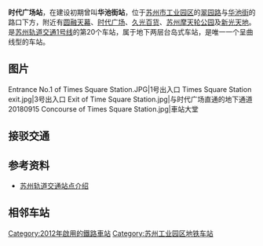 {{For|其他站名相同的车站|时代广场站}}
{{Station Infobox
|name = 时代广场
|eng_name = Shidaiguangchang
|linecolour = #{{苏州地铁标志色|1}}
|linecolour2 = #{{苏州轨道交通颜色|8}}
|image = 20180915 Platform of Times Square Station 2.jpg
|structure = 地下车站
|country = {{PRC}}
|borough = [[江苏省|江苏省]][[苏州市|苏州市]][[苏州工业园区|苏州工业园区]][[苏州工业园区直属镇|直属镇]]
|address = [[苏州大道东|苏州大道东]]与华池街交叉口地底
|coordinates = {{coord|31.324305|N|120.708669|E|display=inline,title}}
|line = {{苏州轨道交通路线标志|1|full}}<br>{{苏州轨道交通路线标志|8|full}}（建設中）
|platforms = 1个[[岛式站台|岛式站台]]
|exits = 10（含6个未编号出口）
|opened = {{苏州轨道交通路线标志|1|short}}：2012年4月9日
|opening = {{苏州轨道交通路线标志|8|short}}：2024年9月
|first =
{{苏州轨道交通路线标志|1|short}}
: 往[[钟南街站|钟南街]]：6:20
: 往[[木渎站|木渎]]：6:01
|last = 
{{苏州轨道交通路线标志|1|short}}
: 周一至四往钟南街：23:15
: 周五至日往钟南街：23:54
: 周一至四往木渎：22:42
: 周五至日往木渎：23:18
}}

'''时代广场站'''，在建设初期曾叫'''华池街站'''，位于[[苏州市|苏州市]][[苏州工业园区|工业园区]]的[[翠园路|翠园路]]与[[华池街|华池街]]的路口下方，附近有[[圆融天幕|圆融天幕]]、[[时代广场_(苏州)|时代广场]]、[[久光百货|久光百货]]、[[苏州摩天轮公园|苏州摩天轮公园]]及[[新光三越百貨|新光天地]]。是[[苏州轨道交通1号线|苏州轨道交通1号线]]的第20个车站，属于地下两层台岛式车站，是唯一一个呈曲线型的车站。

==图片==
<gallery>
Entrance No.1 of Times Square Station.JPG|1号出入口
Times Square Station exit.jpg|3号出入口
Exit of Time Square Station.jpg|与时代广场直通的地下通道
20180915 Concourse of Times Square Station.jpg|車站大堂
</gallery>

==接驳交通==
{{苏州公交线路简单列表|station=圆融天幕街（近1、2出口）|108|108区间|120西|156|219|219支}}
{{苏州公交线路简单列表|station=新光天地（近1、4出口）|108|120东|136|156|219|219支|1007东|1007西}}

==参考资料==
*[https://web.archive.org/web/20120713013615/http://www.sz-mtr.com/xlghindex.jsp 苏州轨道交通站点介绍]

== 相邻车站 ==
{{s-rail-start}}
{{s-rail|title=SuzhouRT}}
{{s-line new|system=SuzhouRT|line=1|previous=文化博览中心|next=星湖街}}
{{s-end}}

{{Szmetro-stub}}
{{苏州轨道交通1号线车站}}
<!--{{苏州轨道交通8号线车站}}-->
[[Category:2012年啟用的鐵路車站|Category:2012年啟用的鐵路車站]]
[[Category:苏州工业园区地铁车站|Category:苏州工业园区地铁车站]]